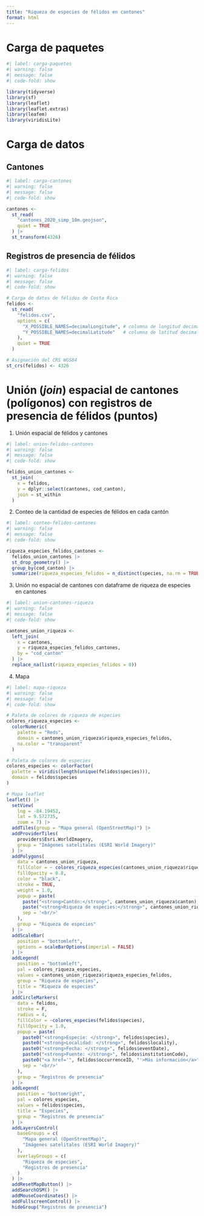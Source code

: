 ---
title: "Riqueza de especies de félidos en cantones"
format: html
---

# Carga de paquetes
```{r}
#| label: carga-paquetes
#| warning: false
#| message: false
#| code-fold: show

library(tidyverse)
library(sf)
library(leaflet)
library(leaflet.extras)
library(leafem)
library(viridisLite)
```

# Carga de datos

## Cantones
```{r}
#| label: carga-cantones
#| warning: false
#| message: false
#| code-fold: show

cantones <- 
  st_read(
    "cantones_2020_simp_10m.geojson",
    quiet = TRUE
  ) |>
  st_transform(4326)
```

## Registros de presencia de félidos
```{r}
#| label: carga-felidos
#| warning: false
#| message: false
#| code-fold: show

# Carga de datos de félidos de Costa Rica
felidos <-
  st_read(
    "felidos.csv",
    options = c(
      "X_POSSIBLE_NAMES=decimalLongitude", # columna de longitud decimal
      "Y_POSSIBLE_NAMES=decimalLatitude"   # columna de latitud decimal
    ),
    quiet = TRUE
  )

# Asignación del CRS WGS84
st_crs(felidos) <- 4326
```

# Unión (*join*) espacial de cantones (polígonos) con registros de presencia de félidos (puntos)

1. Unión espacial de félidos y cantones
```{r}
#| label: union-felidos-cantones
#| warning: false
#| message: false
#| code-fold: show

felidos_union_cantones <-
  st_join(
    x = felidos,
    y = dplyr::select(cantones, cod_canton),
    join = st_within
  )
```

2. Conteo de la cantidad de especies de félidos en cada cantón
```{r}
#| label: conteo-felidos-cantones
#| warning: false
#| message: false
#| code-fold: show

riqueza_especies_felidos_cantones <-
  felidos_union_cantones |>
  st_drop_geometry() |>
  group_by(cod_canton) |>
  summarize(riqueza_especies_felidos = n_distinct(species, na.rm = TRUE))
```

3. Unión no espacial de cantones con dataframe de riqueza de especies en cantones
```{r}
#| label: union-cantones-riqueza
#| warning: false
#| message: false
#| code-fold: show

cantones_union_riqueza <-
  left_join(
    x = cantones,
    y = riqueza_especies_felidos_cantones,
    by = "cod_canton"
  ) |>
  replace_na(list(riqueza_especies_felidos = 0))
```

4. Mapa
```{r}
#| label: mapa-riqueza
#| warning: false
#| message: false
#| code-fold: show

# Paleta de colores de riqueza de especies
colores_riqueza_especies <-
  colorNumeric(
    palette = "Reds",
    domain = cantones_union_riqueza$riqueza_especies_felidos,
    na.color = "transparent"
  )

# Paleta de colores de especies
colores_especies <- colorFactor(
  palette = viridis(length(unique(felidos$species))), 
  domain = felidos$species
)

# Mapa leaflet
leaflet() |>
  setView(
    lng = -84.19452,
    lat = 9.572735,
    zoom = 7) |>
  addTiles(group = "Mapa general (OpenStreetMap)") |>
  addProviderTiles(
    providers$Esri.WorldImagery, 
    group = "Imágenes satelitales (ESRI World Imagery)"
  ) |> 
  addPolygons(
    data = cantones_union_riqueza,
    fillColor = ~ colores_riqueza_especies(cantones_union_riqueza$riqueza_especies_felidos),
    fillOpacity = 0.8,
    color = "black",
    stroke = TRUE,
    weight = 1.0,
    popup = paste(
      paste("<strong>Cantón:</strong>", cantones_union_riqueza$canton),
      paste("<strong>Riqueza de especies:</strong>", cantones_union_riqueza$riqueza_especies_felidos),
      sep = '<br/>'
    ),
    group = "Riqueza de especies"
  ) |>
  addScaleBar(
    position = "bottomleft", 
    options = scaleBarOptions(imperial = FALSE)
  ) |>    
  addLegend(
    position = "bottomleft",
    pal = colores_riqueza_especies,
    values = cantones_union_riqueza$riqueza_especies_felidos,
    group = "Riqueza de especies",
    title = "Riqueza de especies"
  ) |>
  addCircleMarkers(
    data = felidos,
    stroke = F,
    radius = 4,
    fillColor = ~colores_especies(felidos$species),
    fillOpacity = 1.0,
    popup = paste(
      paste0("<strong>Especie: </strong>", felidos$species),
      paste0("<strong>Localidad: </strong>", felidos$locality),
      paste0("<strong>Fecha: </strong>", felidos$eventDate),
      paste0("<strong>Fuente: </strong>", felidos$institutionCode),
      paste0("<a href='", felidos$occurrenceID, "'>Más información</a>"),
      sep = '<br/>'
    ),    
    group = "Registros de presencia"
  ) |>  
  addLegend(
    position = "bottomright",    
    pal = colores_especies,
    values = felidos$species,
    title = "Especies",
    group = "Registros de presencia"    
  ) |>  
  addLayersControl(
    baseGroups = c(
      "Mapa general (OpenStreetMap)", 
      "Imágenes satelitales (ESRI World Imagery)"
    ),
    overlayGroups = c(
      "Riqueza de especies",
      "Registros de presencia"
    )
  ) |>
  addResetMapButton() |>
  addSearchOSM() |>
  addMouseCoordinates() |>
  addFullscreenControl() |>
  hideGroup("Registros de presencia") 
```


